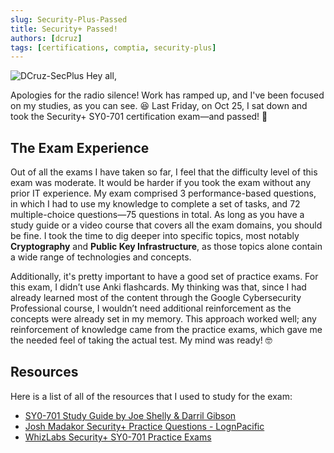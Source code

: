 ```yaml
---
slug: Security-Plus-Passed
title: Security+ Passed!
authors: [dcruz]
tags: [certifications, comptia, security-plus]
---
```

![DCruz-SecPlus](img/78e2c33e2483c4cf74d88bc2565c1e9a.png)
Hey all,

Apologies for the radio silence! Work has ramped up, and I've been focused on my studies, as you can see. 😆 Last Friday, on Oct 25, I sat down and took the Security+ SY0-701 certification exam—and passed! 🎉
<!-- truncate -->

## The Exam Experience
Out of all the exams I have taken so far, I feel that the difficulty level of this exam was moderate. It would be harder if you took the exam without any prior IT experience. My exam comprised 3 performance-based questions, in which I had to use my knowledge to complete a set of tasks, and 72 multiple-choice questions—75 questions in total. As long as you have a study guide or a video course that covers all the exam domains, you should be fine. I took the time to dig deeper into specific topics, most notably **Cryptography** and **Public Key Infrastructure**, as those topics alone contain a wide range of technologies and concepts.

Additionally, it's pretty important to have a good set of practice exams. For this exam, I didn’t use Anki flashcards. My thinking was that, since I had already learned most of the content through the Google Cybersecurity Professional course, I wouldn’t need additional reinforcement as the concepts were already set in my memory. This approach worked well; any reinforcement of knowledge came from the practice exams, which gave me the needed feel of taking the actual test. My mind was ready! 🤓

## Resources
Here is a list of all of the resources that I used to study for the exam:
- [SY0-701 Study Guide by Joe Shelly & Darril Gibson](https://www.amazon.com/CompTIA-Security-Get-Certified-Ahead/dp/B0CM13W88J/ref=sr_1_4?crid=17IQW8C9GRB45&dib=eyJ2IjoiMSJ9.KLwV9SPIB7iofREYr9NL4oNcF-LaIpRh9KHPr1EbVF8M_Ab8IJNiykb57TuvgtB--eez8bj1biPogxJBHHmBcMMVrxQJphARhMSI-wsXtwXi97wgpW4NKRStew5uBpCOe5-xAEVX6B79opQoJWMOzm-JmDkD4EDK-9KQfv59Pp8ginqCP6ZB08qXB7rEFX4ogZ_w_VN1uFp4KMYG6hWR3jEOVziFRPC5Zno3rav0cAw.Y0V_3IKnVq8szP6-AV0diTzQXXUrjePowAvGjylbG38&dib_tag=se&keywords=security%2B+701&qid=1730214671&sprefix=security%2B+%2Caps%2C229&sr=8-4)
- [Josh Madakor Security+ Practice Questions - LognPacific](https://lognpacific.com/free-certification-practice-tests/free-security-sy0-701-practice-questions/)
- [WhizLabs Security+ SY0-701 Practice Exams](https://www.whizlabs.com/comptia-security-plus-sy0-701/)
